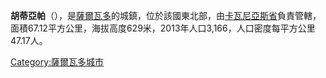 {{expand|time=2015-04-20T16:48:43+00:00}}
{{refimprove|time=2015-04-20T16:48:43+00:00}}
'''胡蒂亞帕'''（{{lang-es|Jutiapa}}），是[[薩爾瓦多|薩爾瓦多]]的城鎮，位於該國東北部，由[[卡瓦尼亞斯省|卡瓦尼亞斯省]]負責管轄，面積67.12平方公里，海拔高度629米，2013年人口3,166，人口密度每平方公里47.17人。

{{Coord|13|53|N|88|54|W|display=title}}

{{ElSalvador-geo-stub}}
[[Category:薩爾瓦多城市|Category:薩爾瓦多城市]]